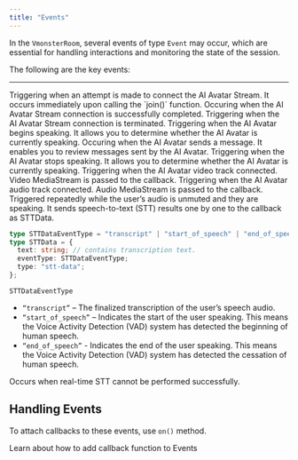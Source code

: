 ```yaml
---
title: "Events"
---
```


In the `VmonsterRoom`, several events of type `Event` may occur, which are essential for handling interactions and monitoring the state of the session.

The following are the key events:

---

<ParamField path="joining">
  Triggering when an attempt is made to connect the AI Avatar Stream. It occurs immediately upon calling the `join()` function.
</ParamField>

<ParamField path="joined">
  Occuring when the AI Avatar Stream connection is successfully completed.
</ParamField>

<ParamField path="left">
  Triggering when the AI Avatar Stream connection is terminated.
</ParamField>

<ParamField path="aiavatar-start-speaking">
  Triggering when the AI Avatar begins speaking. It allows you to determine whether the AI Avatar is currently speaking.
</ParamField>

<ParamField path="aiavatar-message">
  Occuring when the AI Avatar sends a message. It enables you to review messages sent by the AI Avatar.
</ParamField>

<ParamField path="aiavatar-stop-speaking">
  Triggering when the AI Avatar stops speaking. It allows you to determine whether the AI Avatar is currently speaking.
</ParamField>

<ParamField path="aiavatar-video-track">
  Triggering when the AI Avatar video track connected. Video MediaStream is passed to the callback.
</ParamField>

<ParamField path="aiavatar-audio-track">
  Triggering when the AI Avatar audio track connected. Audio MediaStream is passed to the callback.
</ParamField>

<ParamField path="stt-data" body="aa">
  Triggered repeatedly while the user’s audio is unmuted and they are speaking. It sends speech-to-text (STT) results one by one to the callback as STTData.

  ```typescript
  type STTDataEventType = "transcript" | "start_of_speech" | "end_of_speech";
  type STTData = {
    text: string; // contains transcription text.
    eventType: STTDataEventType;
    type: "stt-data";
  };
  ```

  `STTDataEventType`

  - `“transcript”` – The finalized transcription of the user’s speech audio.
  - `“start_of_speech”` – Indicates the start of the user speaking. This means the Voice Activity Detection (VAD) system has detected the beginning of human speech.
  - `“end_of_speech”` - Indicates the end of the user speaking. This means the Voice Activity Detection (VAD) system has detected the cessation of human speech.
</ParamField>

<ParamField path="stt-error">
  Occurs when real-time STT cannot be performed successfully.
</ParamField>

## Handling Events

To attach callbacks to these events, use `on()` method.

<Card title="Callback Functions" icon="share-from-square" href="/callback_Functions">
  Learn about how to add callback function to Events
</Card>